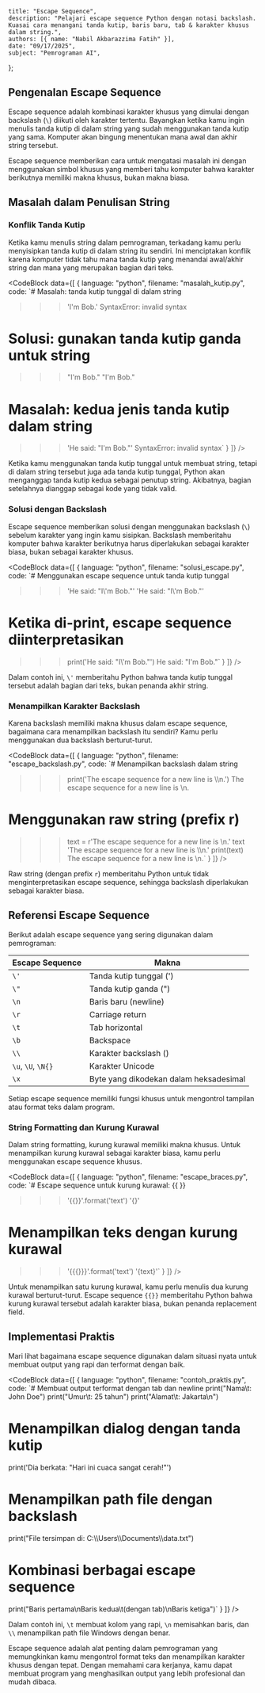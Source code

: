     title: "Escape Sequence",
    description: "Pelajari escape sequence Python dengan notasi backslash. Kuasai cara menangani tanda kutip, baris baru, tab & karakter khusus dalam string.",
    authors: [{ name: "Nabil Akbarazzima Fatih" }],
    date: "09/17/2025",
    subject: "Pemrograman AI",
};

## Pengenalan Escape Sequence

Escape sequence adalah kombinasi karakter khusus yang dimulai dengan backslash (`\`) diikuti oleh karakter tertentu. Bayangkan ketika kamu ingin menulis tanda kutip di dalam string yang sudah menggunakan tanda kutip yang sama. Komputer akan bingung menentukan mana awal dan akhir string tersebut.

Escape sequence memberikan cara untuk mengatasi masalah ini dengan menggunakan simbol khusus yang memberi tahu komputer bahwa karakter berikutnya memiliki makna khusus, bukan makna biasa.

## Masalah dalam Penulisan String

### Konflik Tanda Kutip

Ketika kamu menulis string dalam pemrograman, terkadang kamu perlu menyisipkan tanda kutip di dalam string itu sendiri. Ini menciptakan konflik karena komputer tidak tahu mana tanda kutip yang menandai awal/akhir string dan mana yang merupakan bagian dari teks.

<CodeBlock
  data={[
    {
      language: "python",
      filename: "masalah_kutip.py",
      code: `# Masalah: tanda kutip tunggal di dalam string
>>> 'I'm Bob.'
SyntaxError: invalid syntax

# Solusi: gunakan tanda kutip ganda untuk string
>>> "I'm Bob."
"I'm Bob."

# Masalah: kedua jenis tanda kutip dalam string
>>> 'He said: "I'm Bob."'
SyntaxError: invalid syntax`
    }
  ]}
/>

Ketika kamu menggunakan tanda kutip tunggal untuk membuat string, tetapi di dalam string tersebut juga ada tanda kutip tunggal, Python akan menganggap tanda kutip kedua sebagai penutup string. Akibatnya, bagian setelahnya dianggap sebagai kode yang tidak valid.

### Solusi dengan Backslash

Escape sequence memberikan solusi dengan menggunakan backslash (`\`) sebelum karakter yang ingin kamu sisipkan. Backslash memberitahu komputer bahwa karakter berikutnya harus diperlakukan sebagai karakter biasa, bukan sebagai karakter khusus.

<CodeBlock
  data={[
    {
      language: "python", 
      filename: "solusi_escape.py",
      code: `# Menggunakan escape sequence untuk tanda kutip tunggal
>>> 'He said: "I\\'m Bob."'
'He said: "I\\'m Bob."'

# Ketika di-print, escape sequence diinterpretasikan
>>> print('He said: "I\\'m Bob."')
He said: "I'm Bob."`
    }
  ]}
/>

Dalam contoh ini, `\'` memberitahu Python bahwa tanda kutip tunggal tersebut adalah bagian dari teks, bukan penanda akhir string.

### Menampilkan Karakter Backslash

Karena backslash memiliki makna khusus dalam escape sequence, bagaimana cara menampilkan backslash itu sendiri? Kamu perlu menggunakan dua backslash berturut-turut.

<CodeBlock
  data={[
    {
      language: "python",
      filename: "escape_backslash.py", 
      code: `# Menampilkan backslash dalam string
>>> print('The escape sequence for a new line is \\\\n.')
The escape sequence for a new line is \\n.

# Menggunakan raw string (prefix r)
>>> text = r'The escape sequence for a new line is \\n.'
>>> text
'The escape sequence for a new line is \\\\n.'
>>> print(text)
The escape sequence for a new line is \\n.`
    }
  ]}
/>

Raw string (dengan prefix `r`) memberitahu Python untuk tidak menginterpretasikan escape sequence, sehingga backslash diperlakukan sebagai karakter biasa.

## Referensi Escape Sequence

Berikut adalah escape sequence yang sering digunakan dalam pemrograman:

| Escape Sequence | Makna |
|---|---|
| `\'` | Tanda kutip tunggal (') |
| `\"` | Tanda kutip ganda (") |
| `\n` | Baris baru (newline) |
| `\r` | Carriage return |
| `\t` | Tab horizontal |
| `\b` | Backspace |
| `\\` | Karakter backslash (\) |
| `\u`, `\U`, `\N{}` | Karakter Unicode |
| `\x` | Byte yang dikodekan dalam heksadesimal |

Setiap escape sequence memiliki fungsi khusus untuk mengontrol tampilan atau format teks dalam program.

### String Formatting dan Kurung Kurawal

Dalam string formatting, kurung kurawal memiliki makna khusus. Untuk menampilkan kurung kurawal sebagai karakter biasa, kamu perlu menggunakan escape sequence khusus.

<CodeBlock
  data={[
    {
      language: "python",
      filename: "escape_braces.py",
      code: `# Escape sequence untuk kurung kurawal: {{ }}
>>> '{{}}'.format('text')
'{}'

# Menampilkan teks dengan kurung kurawal
>>> '{{{}}}'.format('text')
'{text}'`
    }
  ]}
/>

Untuk menampilkan satu kurung kurawal, kamu perlu menulis dua kurung kurawal berturut-turut. Escape sequence `{{}}` memberitahu Python bahwa kurung kurawal tersebut adalah karakter biasa, bukan penanda replacement field.

## Implementasi Praktis

Mari lihat bagaimana escape sequence digunakan dalam situasi nyata untuk membuat output yang rapi dan terformat dengan baik.

<CodeBlock
  data={[
    {
      language: "python",
      filename: "contoh_praktis.py",
      code: `# Membuat output terformat dengan tab dan newline
print("Nama\\t: John Doe")
print("Umur\\t: 25 tahun")
print("Alamat\\t: Jakarta\\n")

# Menampilkan dialog dengan tanda kutip
print('Dia berkata: "Hari ini cuaca sangat cerah!"')

# Menampilkan path file dengan backslash
print("File tersimpan di: C:\\\\Users\\\\Documents\\\\data.txt")

# Kombinasi berbagai escape sequence
print("Baris pertama\\nBaris kedua\\t(dengan tab)\\nBaris ketiga")`
    }
  ]}
/>

Dalam contoh ini, `\t` membuat kolom yang rapi, `\n` memisahkan baris, dan `\\` menampilkan path file Windows dengan benar.

Escape sequence adalah alat penting dalam pemrograman yang memungkinkan kamu mengontrol format teks dan menampilkan karakter khusus dengan tepat. Dengan memahami cara kerjanya, kamu dapat membuat program yang menghasilkan output yang lebih profesional dan mudah dibaca.
